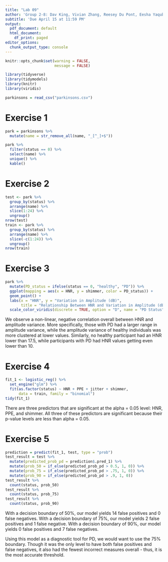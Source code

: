---
title: "Lab 09"
author: 'Group 2-8: Dav King, Vivian Zhang, Reesey Du Pont, Eesha Yaqub'
subtitle: 'Due April 15 at 11:59 PM'
output:
  pdf_document: default
  html_document:
    df_print: paged
editor_options:
  chunk_output_type: console
---

```{r include = FALSE}
knitr::opts_chunk$set(warning = FALSE, 
                      message = FALSE)
```


```{r load-packages}
library(tidyverse)
library(tidymodels)
library(knitr)
library(viridis)
```

```{r load-data}
parkinsons = read_csv("parkinsons.csv")
```


# Exercise 1

```{r rm-underscore}
park = parkinsons %>%
  mutate(name = str_remove_all(name, "_[^_]+$"))
```

```{r ex-1}
park %>% 
  filter(status == 0) %>%
  select(name) %>% 
  unique() %>% 
  kable()
```

# Exercise 2

```{r ex-2}
test <- park %>% 
  group_by(status) %>% 
  arrange(name) %>% 
  slice(1:24) %>% 
  ungroup()
nrow(test)
train <- park %>% 
  group_by(status) %>% 
  arrange(name) %>% 
  slice(-c(1:24)) %>% 
  ungroup()
nrow(train)
```

# Exercise 3

```{r ex-3}
park %>%
  mutate(PD_status = ifelse(status == 0, "healthy", "PD")) %>%
  ggplot(mapping = aes(x = HNR, y = shimmer, color = PD_status)) + 
  geom_point() + 
  labs(x = "HNR", y = "Variation in Amplitude (dB)", 
       title = "Relationship Between HNR and Variation in Amplitude (dB)") + 
  scale_color_viridis(discrete = TRUE, option = "D", name = "PD Status")
```

We observe a non-linear, negative correlation overall between HNR and 
amplitude variance. More specifically, those with PD had a larger range in 
amplitude variance, while the amplitude variance of healthy individuals was more 
clustered at lower values. Similarly, no healthy participant had an HNR lower 
than 17.5, while participants with PD had HNR values getting even lower than 10.

# Exercise 4
```{r ex-4}
fit_1 <- logistic_reg() %>%
  set_engine("glm") %>%
  fit(as.factor(status) ~ HNR + PPE + jitter + shimmer,
      data = train, family = "binomial")
tidy(fit_1)
```

There are three predictors that are significant at the alpha = 0.05 level: 
HNR, PPE, and shimmer. All three of these predictors are significant because
their p-value levels are less than alpha = 0.05. 

# Exercise 5

```{r ex-5}
prediction = predict(fit_1, test, type = "prob")
test_result = test %>% 
  mutate(predicted_prob_pd = prediction$.pred_1) %>% 
  mutate(prob_50 = if_else(predicted_prob_pd > 0.5, 1, 0)) %>% 
  mutate(prob_75 = if_else(predicted_prob_pd > .75, 1, 0)) %>% 
  mutate(prob_90 = if_else(predicted_prob_pd > .9, 1, 0))
test_result %>% 
  count(status, prob_50)
test_result %>% 
  count(status, prob_75)
test_result %>% 
  count(status, prob_90)
```

With a decision boundary of 50%, our model yields 14 false positives and 0 false
negatives. With a decision boundary of 75%, our model yields 2 false positives 
and 1 false negative. With a decision boundary of 90%, our model yields 0 false 
positives and 7 false negatives.

Using this model as a diagnostic tool for PD, we would want to use the 75% 
boundary. Though it was the only level to have both false positives and false 
negatives, it also had the fewest incorrect measures overall - thus, it is the 
most accurate threshold.

